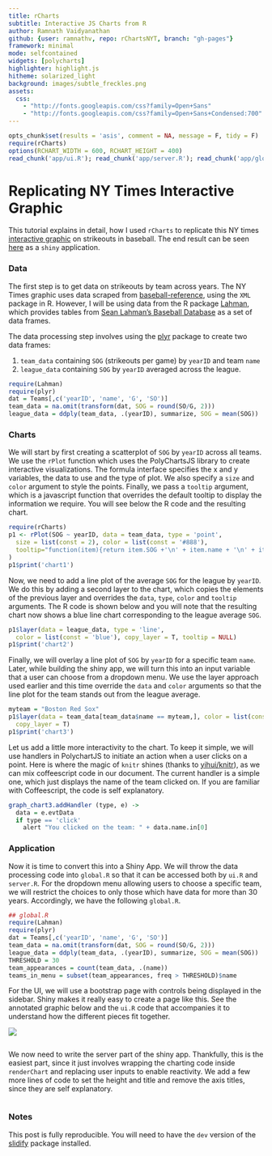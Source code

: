 ```yaml
---
title: rCharts
subtitle: Interactive JS Charts from R
author: Ramnath Vaidyanathan
github: {user: ramnathv, repo: rChartsNYT, branch: "gh-pages"}
framework: minimal
mode: selfcontained
widgets: [polycharts]
highlighter: highlight.js
hitheme: solarized_light
background: images/subtle_freckles.png
assets:
  css: 
    - "http://fonts.googleapis.com/css?family=Open+Sans"
    - "http://fonts.googleapis.com/css?family=Open+Sans+Condensed:700"
---
```


```r
opts_chunk$set(results = 'asis', comment = NA, message = F, tidy = F)
require(rCharts)
options(RCHART_WIDTH = 600, RCHART_HEIGHT = 400)
read_chunk('app/ui.R'); read_chunk('app/server.R'); read_chunk('app/global.R')
```

# Replicating NY Times Interactive Graphic

This tutorial explains in detail, how I used `rCharts` to replicate this NY times [interactive graphic](http://www.nytimes.com/interactive/2013/03/29/sports/baseball/Strikeouts-Are-Still-Soaring.html?ref=baseball) on strikeouts in baseball. The end result can be seen [here](http://glimmer.rstudio.com/ramnathv/strikeouts) as a `shiny` application.

### Data

The first step is to get data on strikeouts by team across years. The NY Times graphic uses data scraped from [baseball-reference](http://www.baseball-reference.com/), using the `XML` package in R. However, I will be using data from the R package [Lahman](http://cran.r-project.org/web/packages/Lahman/index.html), which provides tables from [Sean Lahman's Baseball Database](http://www.seanlahman.com/baseball-archive/statistics/) as a set of data frames.

The data processing step involves using the [plyr](http://cran.r-project.org/web/packages/plyr/index.html) package to create two data frames:

1. `team_data` containing `SOG` (strikeouts per game) by `yearID` and team `name`
2. `league_data` containing `SOG` by `yearID` averaged across the league.


```r
require(Lahman)  
require(plyr)
dat = Teams[,c('yearID', 'name', 'G', 'SO')]
team_data = na.omit(transform(dat, SOG = round(SO/G, 2)))
league_data = ddply(team_data, .(yearID), summarize, SOG = mean(SOG))
```

### Charts

We will start by first creating a scatterplot of `SOG` by `yearID` across all teams. We use the `rPlot` function which uses the PolyChartsJS library to create interactive visualizations. The formula interface specifies the x and y variables, the data to use and the type of plot. We  also specify a `size` and `color` argument to style the points. Finally, we pass a `tooltip` argument, which is a javascript function that overrides the default tooltip to display the information we require. You will see below the R code and the resulting chart.


```r
require(rCharts)
p1 <- rPlot(SOG ~ yearID, data = team_data, type = 'point', 
  size = list(const = 2), color = list(const = '#888'), 
  tooltip="function(item){return item.SOG +'\n' + item.name + '\n' + item.yearID}"
)
p1$print('chart1')
```


Now, we need to add a line plot of the  average `SOG` for the league by `yearID`. We do this by adding a second layer to the chart, which copies the elements of the previous layer and overrides the `data`, `type`, `color` and `tooltip` arguments. The R code is shown below and you will note that the resulting chart now shows a blue line chart corresponding to the league average `SOG`.


```r
p1$layer(data = league_data, type = 'line', 
  color = list(const = 'blue'), copy_layer = T, tooltip = NULL)
p1$print('chart2')
```

Finally, we will overlay a line plot of `SOG` by `yearID` for a specific team `name`. Later, while building the shiny app, we will turn this into an input variable that a user can choose from a dropdown menu. We use the layer approach used earlier and this time override the `data` and `color` arguments so that the line plot for the team stands out from the league average.


```r
myteam = "Boston Red Sox"
p1$layer(data = team_data[team_data$name == myteam,], color = list(const = 'red'),
  copy_layer = T)
p1$print('chart3')
```

Let us add a little more interactivity to the chart. To keep it simple, we will use handlers in PolychartJS to initiate an action when a user clicks on a point. Here is where the magic of `knitr` shines (thanks to [yihui/knitr](http://github.com/yihui/knitr)), as we can mix coffeescript code in our document. The current handler is a simple one, which just displays the name of the team clicked on. If you are familiar with Coffeescript, the code is self explanatory.

```r
graph_chart3.addHandler (type, e) ->
  data = e.evtData
  if type == 'click'
    alert "You clicked on the team: " + data.name.in[0]
```

<script>
```r
```
</script>


### Application

Now it is time to convert this into a Shiny App. We will throw the data processing code into `global.R` so that it can be accessed both by `ui.R` and `server.R`. For the dropdown menu allowing users to choose a specific team, we will restrict the choices to only those which have data for more than 30 years. Accordingly, we have the following `global.R`.

```r
## global.R
require(Lahman)  
require(plyr)
dat = Teams[,c('yearID', 'name', 'G', 'SO')]
team_data = na.omit(transform(dat, SOG = round(SO/G, 2)))
league_data = ddply(team_data, .(yearID), summarize, SOG = mean(SOG))
THRESHOLD = 30
team_appearances = count(team_data, .(name))
teams_in_menu = subset(team_appearances, freq > THRESHOLD)$name
```

For the UI, we will use a bootstrap page with controls being displayed in the sidebar. Shiny makes it really easy to create a page like this. See the annotated graphic below and the `ui.R` code that accompanies it to understand how the different pieces fit together.

<a href='http://glimmer.rstudio.com/ramnathv/strikeouts'>
  <img src="http://www.clipular.com/c?5151018=o2zGtsIzD20s1dp25X1mLRSUTMk&f=e04b448074961bf4efcb426b91886d8b">
</a>

```r
```

We now need to write the server part of the shiny app. Thankfully, this is the easiest part, since it just involves wrapping the charting code inside `renderChart` and replacing user inputs to enable reactivity. We add a few more lines of code to set the height and title and remove the axis titles, since they are self explanatory.


```r
```

### Notes

This post is fully reproducible. You will need to have the `dev` version of the [slidify](http://github.com/ramnathv/slidify) package installed.


